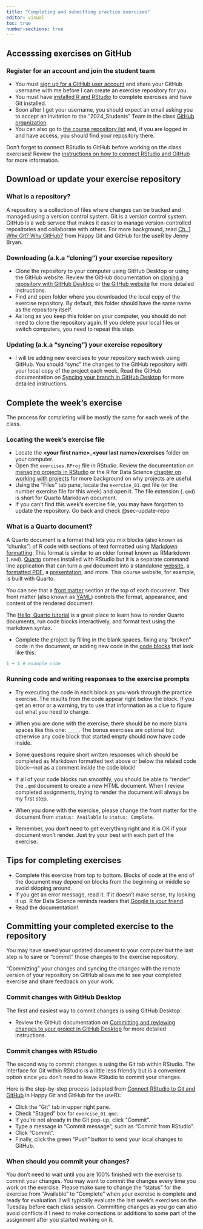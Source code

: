 ```yaml
---
title: "Completing and submitting practice exercises"
editor: visual
toc: true
number-sections: true
---
```


## Accesssing exercises on GitHub

### Register for an account and join the student team

-   You must [sign up for a GitHub user account](https://github.com/signup) and share your GitHub username with me before I can create an exercise repository for you.
-   You must have [installed R and RStudio](https://posit.co/download/rstudio-desktop/) to complete exercises and have Git installed.
-   Soon after I get your username, you should expect an email asking you to accept an invitation to the "2024_Students" Team in the class [GitHub organization](https://github.com/bldgspatialdata).
-   You can also go to [the course repository list](https://github.com/orgs/bldgspatialdata/repositories) and, if you are logged in and have access, you should find your repository there.

Don't forget to connect RStudio to GitHub before working on the class exercises! Review the [instructions on how to connect RStudio and GitHub](course-prep) for more information.

## Download or update your exercise repository

::: {.callout-tip collapse="false" appearance="default"}
### What is a repository?

A repository is a collection of files where changes can be tracked and managed using a version control system. Git is a version control system. GitHub is a web service that makes it easier to manage version-controlled repositories and collaborate with others. For more background, read [Ch. 1 Why Git? Why GitHub?](https://happygitwithr.com/big-picture) from Happy Git and GitHub for the useR by Jenny Bryan.
:::

### Downloading (a.k.a "cloning") your exercise repository

-   Clone the repository to your computer using GitHub Desktop or using the GitHub website. Review the GitHub documentation on [cloning a repository with GitHub Desktop](https://docs.github.com/en/desktop/contributing-and-collaborating-using-github-desktop/adding-and-cloning-repositories/cloning-and-forking-repositories-from-github-desktop) or [the GitHub website](https://docs.github.com/en/desktop/contributing-and-collaborating-using-github-desktop/adding-and-cloning-repositories/cloning-a-repository-from-github-to-github-desktop) for more detailed instructions.
-   Find and open folder where you downloaded the local copy of the exercise repository. By default, this folder should have the same name as the repository itself.
-   As long as you keep this folder on your computer, you should do not need to clone the repository again. If you delete your local files or switch computers, you need to repeat this step.

### Updating (a.k.a "syncing") your exercise repository {#sec-update-repo}

-   I will be adding new exercises to your repository each week using GitHub. You should "sync" the changes to the GitHub repository with your local copy of the project each week. Read the GitHub documentation on [Syncing your branch in GitHub Desktop](https://docs.github.com/en/desktop/contributing-and-collaborating-using-github-desktop/keeping-your-local-repository-in-sync-with-github/syncing-your-branch-in-github-desktop) for more detailed instructions.

## Complete the week's exercise

The process for completing will be mostly the same for each week of the class.

### Locating the week's exercise file

-   Locate the **\<your first name\>\_\<your last name\>/exercises** folder on your computer.
-   Open the `exercises.RProj` file in RStudio. Review the documentation on [managing projects in RStudio](https://support.posit.co/hc/en-us/articles/200526207-Using-RStudio-Projects) or the R for Data Science [chapter on working with projects](https://r4ds.hadley.nz/workflow-scripts#projects) for more background on why projects are useful.
-   Using the "Files" tab pane, locate the `exercise_01.qmd` file (or the number exercise file for this week) and open it. The file extension (`.qmd`) is short for Quarto Markdown document.
-   If you can't find this week's exercise file, you may have forgotten to update the repository. Go back and check @sec-update-repo

::: {.callout-tip collapse="false" appearance="default"}
### What is a Quarto document?

A Quarto document is a format that lets you mix blocks (also known as "chunks") of R code with sections of text formatted using [Markdown formatting](https://quarto.org/docs/authoring/markdown-basics.html). This format is similar to an older format known as RMarkdown (`.Rmd`). [Quarto](https://quarto.org/) comes installed with RStudio but it is a separate command line application that can turn a `qmd` document into a standalone [website](https://quarto.org/docs/websites/), a [formatted PDF](https://quarto.org/docs/output-formats/pdf-basics.html), a [presentation](https://quarto.org/docs/presentations/), and more. This course website, for example, is built with Quarto.

You can see that a [front matter](https://quarto.org/docs/authoring/front-matter.html) section at the top of each document. This front matter (also known as [YAML](https://en.wikipedia.org/wiki/YAML)) controls the format, appearance, and content of the rendered document.

The [Hello, Quarto tutorial](https://quarto.org/docs/get-started/hello/rstudio.html) is a great place to learn how to render Quarto documents, run code blocks interactively, and format text using the markdown syntax.
:::

-   Complete the project by filling in the blank spaces, fixing any "broken" code in the document, or adding new code in the [code blocks](https://quarto.org/docs/computations/r.html#code-blocks) that look like this:

```r
1 + 1 # example code
```

### Running code and writing responses to the exercise prompts

-   Try executing the code in each block as you work through the practice exercise. The results from the code appear right below the block. If you get an error or a warning, try to use that information as a clue to figure out what you need to change.

-   When you are done with the exercise, there should be no more blank spaces like this one: `____`. The bonus exercises are optional but otherwise any code block that started empty should now have code inside.

-   Some questions require short written responses which should be completed as Markdown formatted text above or below the related code block—not as a comment inside the code block!

-   If all of your code blocks run smoothly, you should be able to "render" the `.qmd` document to create a new HTML document. When I review completed assignments, trying to render the document will always be my first step.

-   When you done with the exercise, please change the front matter for the document from `status: Available` to `status: Complete`.

-   Remember, you don't need to get everything right and it is OK if your document won't render. Just try your best with each part of the exercise.

::: {.callout-tip collapse="false" appearance="default"}
## Tips for completing exercises

-   Complete this exercise from top to bottom. Blocks of code at the end of the document may depend on blocks from the beginning or middle so avoid skipping around.
-   If you get an error message, read it. If it doesn't make sense, try looking it up. R for Data Science reminds readers that [Google is your friend](https://r4ds.hadley.nz/workflow-help.html#google-is-your-friend).
-   Read the documentation!
:::

## Committing your completed exercise to the repository

You may have saved your updated document to your computer but the last step is to save or "commit" those changes to the exercise repository.

"Committing" your changes and syncing the changes with the remote version of your repository on GitHub allows me to see your completed exercise and share feedback on your work.

### Commit changes with GitHub Desktop

The first and easiest way to commit changes is using GitHub Desktop.

-   Review the GitHub documentation on [Committing and reviewing changes to your project in GitHub Desktop](https://docs.github.com/en/desktop/contributing-and-collaborating-using-github-desktop/making-changes-in-a-branch/committing-and-reviewing-changes-to-your-project-in-github-desktop) for more detailed instructions.

### Commit changes with RStudio

The second way to commit changes is using the Git tab within RStudio. The interface for Git within RStudio is a little less friendly but is a convenient option since you don't need to leave RStudio to commit your changes.

Here is the step-by-step process (adapted from [Connect RStudio to Git and GitHub](https://happygitwithr.com/rstudio-git-github) in Happy Git and GitHub for the useR):

-   Click the "Git" tab in upper right pane.
-   Check "Staged" box for `exercise_01.qmd`.
-   If you're not already in the Git pop-up, click "Commit".
-   Type a message in "Commit message", such as "Commit from RStudio".
-   Click "Commit".
-   Finally, click the green "Push" button to send your local changes to GitHub.

::: {.callout-note collapse="false" appearance="default"}
### When should you commit your changes?

You don't need to wait until you are 100% finished with the exercise to commit your changes. You may want to commit the changes every time you work on the exercise. Please make sure to change the "status" for the exercise from "Available" to "Complete" when your exercise is complete and ready for evaluation. I will typically evaluate the last week's exercises on the Tuesday before each class session. Committing changes as you go can also avoid conflicts if I need to make corrections or additions to some part of the assignment after you started working on it.
:::
